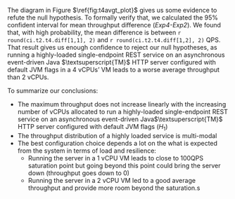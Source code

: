 The diagram in Figure $\ref{fig:t4avgt_plot}$ gives us some evidence to refute the null hypothesis. To formally verify that, we calculated the 95\% confident interval for mean throughput difference (*Exp4-Exp2*). We found that, with high probability, the mean difference is between `r round(ci.t2.t4.diff[1,1], 2)` and `r round(ci.t2.t4.diff[1,2], 2)` QPS. That result gives us enough confidence to reject our null hypotheses, as running a highly-loaded single-endpoint REST service on an asynchronous event-driven Java $\textsuperscript{TM}$  HTTP server configured with default JVM flags in a 4 vCPUs' VM leads to a worse average throughput than 2 vCPUs.

To summarize our conclusions:

* The maximum throughput does not increase linearly with the increasing number of vCPUs 
allocated to run a highly-loaded single-endpoint REST service on an asynchronous event-driven 
Java$\textsuperscript{TM}$  HTTP server configured with default JVM flags ($H_{1}$)
* The throughput distribution of a highly loaded service is multi-modal
* The best configuration choice depends a lot on the what is expected from the system in terms of load and resilience:
     * Running the server in a 1 vCPU VM leads to close to 100QPS saturation point but going beyond this point could bring the server down (throughput goes down to 0)
    * Running the server in a 2 vCPU VM led to a good average throughput and provide more room beyond the saturation.s